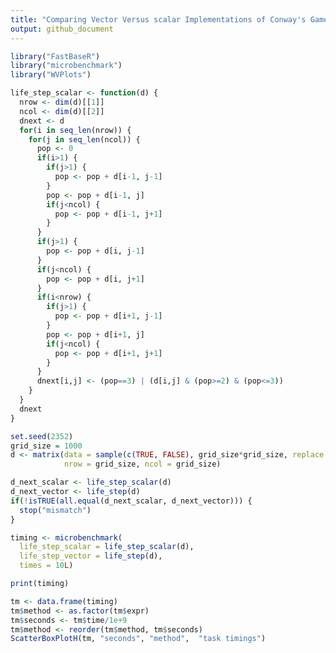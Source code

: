 ```yaml
---
title: "Comparing Vector Versus scalar Implementations of Conway's Game of Life"
output: github_document
---
```


```r
library("FastBaseR")
library("microbenchmark")
library("WVPlots")

life_step_scalar <- function(d) {
  nrow <- dim(d)[[1]]
  ncol <- dim(d)[[2]]
  dnext <- d
  for(i in seq_len(nrow)) {
    for(j in seq_len(ncol)) {
      pop <- 0
      if(i>1) {
        if(j>1) {
          pop <- pop + d[i-1, j-1]
        }
        pop <- pop + d[i-1, j]
        if(j<ncol) {
          pop <- pop + d[i-1, j+1]
        }
      }
      if(j>1) {
        pop <- pop + d[i, j-1]
      }
      if(j<ncol) {
        pop <- pop + d[i, j+1]
      }
      if(i<nrow) {
        if(j>1) {
          pop <- pop + d[i+1, j-1]
        }
        pop <- pop + d[i+1, j]
        if(j<ncol) {
          pop <- pop + d[i+1, j+1]
        }
      }
      dnext[i,j] <- (pop==3) | (d[i,j] & (pop>=2) & (pop<=3))
    }
  }
  dnext
}

set.seed(2352)
grid_size = 1000
d <- matrix(data = sample(c(TRUE, FALSE), grid_size*grid_size, replace = TRUE), 
            nrow = grid_size, ncol = grid_size)
```

```r
d_next_scalar <- life_step_scalar(d)
d_next_vector <- life_step(d)
if(!isTRUE(all.equal(d_next_scalar, d_next_vector))) {
  stop("mismatch")
}
```

```r
timing <- microbenchmark(
  life_step_scalar = life_step_scalar(d),
  life_step_vector = life_step(d),
  times = 10L)
```

```r
print(timing)

tm <- data.frame(timing)
tm$method <- as.factor(tm$expr)
tm$seconds <- tm$time/1e+9
tm$method <- reorder(tm$method, tm$seconds)
ScatterBoxPlotH(tm, "seconds", "method",  "task timings")
```




